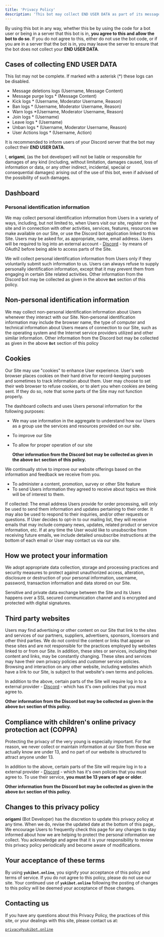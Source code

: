 ```yaml
---
title: 'Privacy Policy'
description: 'This bot may collect END USER DATA as part of its message logging or other features.'
---
```


By using this bot in any way, whether this be by using the code for a bot user or being in a server that this bot is in, <b>you agree to this and allow the bot to do so</b>. If you do not agree to this, either do not use the bot code, or if you are in a server that the bot is in, you may leave the server to ensure that the bot does not collect your <b>END USER DATA</b>.

## Cases of collecting END USER DATA

<Note>This list may not be complete. If marked with a asterisk (*) these logs can be disabled.</Note>

* Message deletions logs (Username, Message Content)
* Message purge logs * (Message Content)
* Kick logs * (Username, Moderator Username, Reason)
* Ban logs * (Username, Moderator Username, Reason)
* Warn logs *(Username, Moderator Username, Reason)
* Join logs * (Username)
* Leave logs * (Username)
* Unban logs * (Username, Moderator Username, Reason)
* User Actions logs * (Username, Action)

It is recommended to inform users of your Discord server that the bot may collect their <b>END USER DATA</b>.

I, <b>origami</b>, (as the bot developer) will not be liable or responsible for damages of any kind (including, without limitation, damages caused, loss of information or data, or any other indirect, incidental, special or consequential damages) arising out of the use of this bot, even if advised of the possibility of such damages.

## Dashboard

### Personal identification information
We may collect personal identification information from Users in a variety of ways, including, but not limited to, when Users visit our site, register on the site and in connection with other activities, services, features, resources we make available on our Site, or use the Discord bot application linked to this Site. Users may be asked for, as appropriate, name, email address. Users will be required to log into an external account - <a href="https://discord.com">Discord</a> - by means of OAuth2 before being able to access parts of the Site.

We will collect personal identification information from Users only if they voluntarily submit such information to us. Users can always refuse to supply personally identification information, except that it may prevent them from engaging in certain Site related activities. Other information from the Discord bot may be collected as given in the above **`Bot`** section of this policy.


## Non-personal identification information
We may collect non-personal identification information about Users whenever they interact with our Site. Non-personal identification information may include the browser name, the type of computer and technical information about Users means of connection to our Site, such as the operating system and the Internet service providers utilized and other similar information. Other information from the Discord bot may be collected as given in the above **`Bot`** section of this policy


## Cookies
Our Site may use "cookies" to enhance User experience. User's web browser places cookies on their hard drive for record-keeping purposes and sometimes to track information about them. User may choose to set their web browser to refuse cookies, or to alert you when cookies are being sent. If they do so, note that some parts of the Site may not function properly.

The dashboard collects and uses Users personal information for the following purposes:
* We may use information in the aggregate to understand how our Users as a group use the services and resources provided on our site.
* To improve our Site
* To allow for proper operation of our site
  
   **Other information from the Discord bot may be collected as given in the above `Bot` section of this policy.**

We continually strive to improve our website offerings based on the information and feedback we receive from you.

* To administer a content, promotion, survey or other Site feature
* To send Users information they agreed to receive about topics we think will be of interest to them.

If collected: The email address Users provide for order processing, will only be used to send them information and updates pertaining to their order. It may also be used to respond to their inquiries, and/or other requests or questions. If User decides to opt-in to our mailing list, they will receive emails that may include company news, updates, related product or service information, etc. If at any time the User would like to unsubscribe from receiving future emails, we include detailed unsubscribe instructions at the bottom of each email or User may contact us via our site.


## How we protect your information
We adopt appropriate data collection, storage and processing practices and security measures to protect against unauthorized access, alteration, disclosure or destruction of your personal information, username, password, transaction information and data stored on our Site.

Sensitive and private data exchange between the Site and its Users happens over a SSL secured communication channel and is encrypted and protected with digital signatures.


## Third party websites
Users may find advertising or other content on our Site that link to the sites and services of our partners, suppliers, advertisers, sponsors, licensors and other third parties. We do not control the content or links that appear on these sites and are not responsible for the practices employed by websites linked to or from our Site. In addition, these sites or services, including their content and links, may be constantly changing. These sites and services may have their own privacy policies and customer service policies. Browsing and interaction on any other website, including websites which have a link to our Site, is subject to that website's own terms and policies.

In addition to the above, certain parts of the Site will require log in to a external provider -  <a href="https://discord.com">Discord</a> - which has it's own policies that you must agree to.

**Other information from the Discord bot may be collected as given in the above `Bot` section of this policy.**


## Compliance with children's online privacy protection act (COPPA)
Protecting the privacy of the very young is especially important. For that reason, we never collect or maintain information at our Site from those we actually know are under 13, and no part of our website is structured to attract anyone under 13.

In addition to the above, certain parts of the Site will require log in to a external provider - <a href="https://discord.com">Discord</a> - which has it's own policies that you must agree to. To use their service, <b>you must be 13 years of age or older</b>.

**Other information from the Discord bot may be collected as given in the above `Bot` section of this policy.**


## Changes to this privacy policy
**origami** (Bot Developer) has the discretion to update this privacy policy at any time. When we do, revise the updated date at the bottom of this page,. We encourage Users to frequently check this page for any changes to stay informed about how we are helping to protect the personal information we collect. You acknowledge and agree that it is your responsibility to review this privacy policy periodically and become aware of modifications.

## Your acceptance of these terms
By using **`yukibot.online`**, you signify your acceptance of this policy and terms of service. If you do not agree to this policy, please do not use our site. Your continued use of **`yukibot.online`** following the posting of changes to this policy will be deemed your acceptance of those changes.


## Contacting us
If you have any questions about this Privacy Policy, the practices of this site, or your dealings with this site, please contact us at:

<code>privacy@yukibot.online</code>
